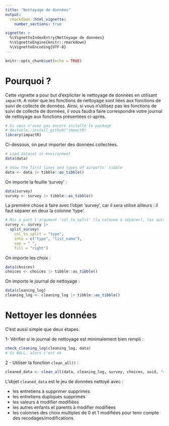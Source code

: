 ```yaml
---
title: "Nettoyage de données"
output: 
  rmarkdown::html_vignette:
    number_sections: true

vignette: >
  %\VignetteIndexEntry{Nettoyage de données}
  %\VignetteEngine{knitr::rmarkdown}
  %\VignetteEncoding{UTF-8}
---
```


```r
knitr::opts_chunk$set(echo = TRUE)
```

# Pourquoi ?

Cette vignette a pour but d'expliciter le nettoyage de données en utilisant `impactR`. A noter que les fonctions de nettoyage sont liées aux fonctions de suivi de collecte de données. Ainsi, si vous n'utilisez pas les fonctions de suivi de collecte de données, il vous faudra faire correspondre votre journal de nettoyage aux fonctions présentées ci-après.


```r
# Si vous n'avez pas encore installé le package
# devtools::install_github("impactR)
library(impactR)
```



Ci-dessous, on peut importer des données collectées.
```r
# Load dataset in environment
data(data)

# Show the first lines and types of airports' tibble
data <- data |> tibble::as_tibble()
```

On importe la feuille 'survey' :

```r
data(survey)
survey <- survey |> tibble::as_tibble()
```

La première chose à faire avec l'objet 'survey', car il sera utilisé ailleurs : il faut séparer en deux la colonne 'type'.
```r
# Mis à part l'argument 'col_to_split' (la colonne à séparer), les autres paramètres sont les paramètres par défaut
survey <- survey |>  
  split_survey(
    col_to_split = "type",
    into = c("type", "list_name"),
    sep = " ",
    fill = "right")
```
On importe les choix :
```r
data(choices)
choices <- choices |> tibble::as_tibble()
```

On importe le journal de nettoyage :
```r
data(cleaning_log)
cleaning_log <- cleaning_log |> tibble::as_tibble()
```


# Nettoyer les données

C'est aussi simple que deux étapes.

1- Vérifier si le journal de nettoyage est minimalement bien rempli :
```r
check_cleaning_log(cleaning_log, data)
# Si NULL, alors c'est ok
```

2 - Utiliser la fonction `clean_all()` :
```r
cleaned_data <- clean_all(data, cleaning_log, survey, choices, uuid, "autre_")
```

L'objet `cleaned_data` est le jeu de données nettoyé avec :

- les entretiens à supprimer supprimés 
- les entretiens dupliqués supprimés
- les valeurs à modifier modifiées
- les autres enfants et parents à modifier modifiées
- les colonnes des choix multiples de 0 et 1 modifiées pour tenir compte des recodages/modifications.

